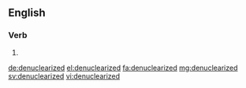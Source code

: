 ==English==

===Verb===
{{head|en}}

# {{en-past of|denuclearize}}

[[de:denuclearized]]
[[el:denuclearized]]
[[fa:denuclearized]]
[[mg:denuclearized]]
[[sv:denuclearized]]
[[vi:denuclearized]]